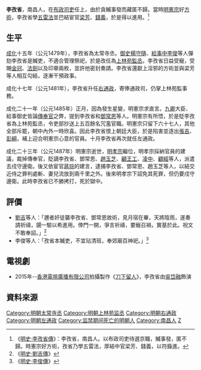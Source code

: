 '''李孜省'''{{BD|？年||1487年||catIdx=L}}，南昌人，在[[布政司吏|布政司吏]]任上，由於貪贓事發而藏匿不歸。當時[[明憲宗|明憲宗]]好[[方術|方術]]，李孜省學[[五雷法|五雷法]]並巴結宦官[[梁芳_(宦官)|梁芳]]、[[錢義|錢義]]，於是得以進用。<ref>《[[:s:明史/卷307|明史·李孜省傳]]》：李孜省，南昌人。以布政司吏待選京職，贓事發，匿不歸。時憲宗好方術，孜省乃學五雷法，厚結中官梁芳、錢義，以符籙進。</ref>

==生平==
[[成化|成化]]十五年（公元1479年），李孜省為太常寺丞。[[御史|御史]][[楊守隨|楊守隨]]、[[給事中|給事中]][[李俊_(成化進士)|李俊]]等人彈劾李孜省是贓吏，不適合管理祭祀，於是改任為[[上林苑|上林苑]][[監丞|監丞]]。李孜省日益受寵，受賜[[金冠|金冠]]、[[法劍|法劍]]以及印章兩枚，並許他密封奏請。李孜省還獻上淫邪的方術並與梁芳等人相互勾結，逐漸干預政事。

成化十七年（公元1481年），李孜省升任[[右通政|右通政]]，寄俸通政司，仍掌上林苑監事務。

成化二十一年（公元1485年）正月，因為發生星變，明憲宗求直言。[[九卿|九卿]]大臣、給事御史皆論[[傳奉官|傳奉官]]之弊，提到李孜省和[[鄧常恩|鄧常恩]]等人。明憲宗有所悟，於是貶李孜省為上林苑監丞，令吏部抄送上五百餘名冗濫官職。明憲宗只留下六十七人，其他全部斥罷，朝中內外一時欣喜。因此李孜省恨上朝廷大臣，於是陷害並逐出[[張吉|張吉]]、[[彭綱|彭綱]]，補上迎合明憲宗心意的官員。十月李孜省再次就任左通政。

成化二十三年（公元1487年）明憲宗逝世，[[明孝宗|明孝宗]]繼位，明孝宗採納官員的建議，裁掉傳奉官，貶謫李孜省、鄧常恩、[[趙玉芝|趙玉芝]]、[[顧王工|顧王工]]、[[凌中|凌中]]、[[顧經|顧經]]等人，派遣去戍守邊衛。後又依宦官[[蔣琮|蔣琮]]的建言，逮捕李孜省、鄧常恩、趙玉芝等人，以結交近侍之罪判處斬、妻兒流放到兩千里之外。後來明孝宗下詔免其死罪，但仍要戍守邊衛。此時李孜省已不勝拷打，死於獄中。

==評價==
*[[劉吉|劉吉]]等人：「邇者奸徒襲李孜省、鄧常恩故術，見月宿在畢，天將陰雨，遂奏請祈禱，覬一驗以希進用。倖門一開，爭言祈禱，要寵召禍，實基於此。祝文不敢奉詔。」<ref>《[[:s:明史/卷168|明史·劉吉傳]]》</ref>
*李俊等人：「孜省本贓吏，不宜玷清班，奉郊廟百神祀。」<ref>《[[:s:明史/卷180|明史·李俊傳]]》</ref>
==電視劇==
*2015年--[[香港電視廣播有限公司|香港電視廣播有限公司]]拍攝製作《[[刀下留人|刀下留人]]》，李孜省由[[吳岱融|吳岱融]]飾演
==資料來源==
{{Wikisource|明史/卷307}}
{{Reflist}}

{{DEFAULTSORT:L}}
[[Category:明朝太常寺丞|Category:明朝太常寺丞]]
[[Category:明朝上林苑监丞|Category:明朝上林苑监丞]]
[[Category:明朝右通政|Category:明朝右通政]]
[[Category:明朝左通政|Category:明朝左通政]]
[[Category:监禁期间死亡的明朝人|Category:监禁期间死亡的明朝人]]
[[Category:南昌人|Category:南昌人]]
[[Category:李姓|Z]]
